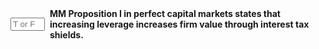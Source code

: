 ::: {.question-block}

<form onsubmit="event.preventDefault(); checkAnswerBox('module7_tf_q91','F')" style="display: flex; align-items: center; gap: 8px;">
  <input type="text" id="module7_tf_q91" name="module7_tf_q91" maxlength="1" placeholder="T or F" style="width: 55px;" data-correct-answer="F" /> 
  <label for="module7_tf_q91"><strong>MM Proposition I in perfect capital markets states that increasing leverage increases firm value through interest tax shields.</strong></label>
</form>

<div id="feedback-module7_tf_q91" class="feedback" data-status="" style="display:none;">
This is FALSE. That effect exists only with taxes; MM I assumes no taxes.
</div>

:::